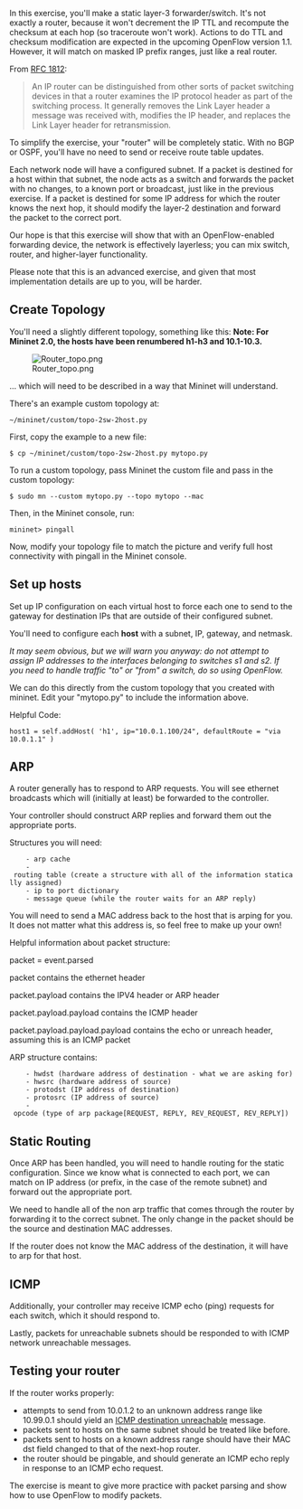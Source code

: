 In this exercise, you'll make a static layer-3 forwarder/switch.  It's not exactly a router, because it won't decrement the IP TTL and recompute the checksum at each hop (so traceroute won't work).  Actions to do TTL and checksum modification are expected in the upcoming OpenFlow version 1.1.  However, it will match on masked IP prefix ranges, just like a real router.

From [http://www.faqs.org/rfcs/rfc1812.html#ixzz0oPra4P9C RFC 1812]:
<blockquote>
An IP router can be distinguished from other sorts of packet switching devices in that a router examines the IP protocol header as part of the switching process. It generally removes the Link Layer header a message was received with, modifies the IP header, and replaces the Link Layer header for retransmission.
</blockquote>

To simplify the exercise, your "router" will be completely static. With no BGP or OSPF, you'll have no need to send or receive route table updates.

Each network node will have a configured subnet.  If a packet is destined for a host within that subnet, the node acts as a switch and forwards the packet with no changes, to a known port or broadcast, just like in the previous exercise.  If a packet is destined for some IP address for which the router knows the next hop, it should modify the layer-2 destination and forward the packet to the correct port.

Our hope is that this exercise will show that with an OpenFlow-enabled forwarding device, the network is effectively layerless; you can mix switch, router, and higher-layer functionality.

Please note that this is an advanced exercise, and given that most implementation details are up to you, will be harder.

== Create Topology ==

You'll need a slightly different topology, something like this:
'''Note: For Mininet 2.0, the hosts have been renumbered h1-h3 and 10.1-10.3.'''

[[File:Router_topo.png]]


… which will need to be described in a way that Mininet will understand.

There's an example custom topology at:
 ~/mininet/custom/topo-2sw-2host.py

First, copy the example to a new file:
 $ cp ~/mininet/custom/topo-2sw-2host.py mytopo.py

To run a custom topology, pass Mininet the custom file and pass in the custom topology:
 $ sudo mn --custom mytopo.py --topo mytopo --mac

Then, in the Mininet console, run:
 mininet> pingall

Now, modify your topology file to match the picture and verify full host connectivity with pingall in the Mininet console.

== Set up hosts ==

Set up IP configuration on each virtual host to force each one to send to the gateway for destination IPs that are outside of their configured subnet.

You'll need to configure each '''host''' with a subnet, IP, gateway, and netmask. 

''It may seem obvious, but we will warn you anyway: do not attempt to assign IP addresses to the interfaces belonging to switches s1 and s2. If you need to handle traffic "to" or "from" a switch, do so using OpenFlow.''

We can do this directly from the custom topology that you created with mininet. Edit your "mytopo.py" to include the information above.

Helpful Code:

<code>host1 = self.addHost( 'h1', ip="10.0.1.100/24", defaultRoute = "via 10.0.1.1" )</code>

== ARP ==

A router generally has to respond to ARP requests. You will see ethernet broadcasts which will (initially at least) be forwarded to the controller.

Your controller should construct ARP replies and forward them out the appropriate ports.

Structures you will need:
     - arp cache
     - routing table (create a structure with all of the information statically assigned)
     - ip to port dictionary
     - message queue (while the router waits for an ARP reply)

You will need to send a MAC address back to the host that is arping for you. It does not matter what this address is, so feel free to make up your own!

Helpful information about packet structure:

packet = event.parsed

packet contains the ethernet header

packet.payload contains the IPV4 header or ARP header

packet.payload.payload contains the ICMP header

packet.payload.payload.payload contains the echo or unreach header, assuming this is an ICMP packet


ARP structure contains:
     - hwdst (hardware address of destination - what we are asking for)
     - hwsrc (hardware address of source)
     - protodst (IP address of destination)
     - protosrc (IP address of source)
     - opcode (type of arp package[REQUEST, REPLY, REV_REQUEST, REV_REPLY])

== Static Routing ==

Once ARP has been handled, you will need to handle routing for the static configuration. Since we know what is connected to each port, we can match on IP address (or prefix, in the case of the remote subnet) and forward out the appropriate port.

We need to handle all of the non arp traffic that comes through the router by forwarding it to the correct subnet. The only change in the packet should be the source and destination MAC addresses.

If the router does not know the MAC address of the destination, it will have to arp for that host.

== ICMP ==

Additionally, your controller may receive ICMP echo (ping) requests for each switch, which it should respond to.

Lastly, packets for unreachable subnets should be responded to with ICMP network unreachable messages.

== Testing your router ==

If the router works properly:
* attempts to send from 10.0.1.2 to an unknown address range like 10.99.0.1 should yield an [http://en.wikipedia.org/wiki/ICMP_Destination_Unreachable ICMP destination unreachable] message.
* packets sent to hosts on the same subnet should be treated like before.
* packets sent to hosts on a known address range should have their MAC dst field changed to that of the next-hop router.
* the router should be pingable, and should generate an ICMP echo reply in response to an ICMP echo request.

The exercise is meant to give more practice with packet parsing and show how to use OpenFlow to modify packets.